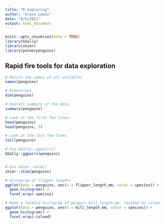 ```yaml
---
title: "R exploring"
author: "Grace Lewin"
date: "8/5/2021"
output: html_document
---
```


```r
knitr::opts_chunk$set(echo = TRUE)
library(GGally)
library(skimr)
library(palmerpenguins)
```

## Rapid fire tools for data exploration

```r
# Return the names of all variables
names(penguins)

# Dimensions
dim(penguins)

# Overall summary of the data
summary(penguins)

# Look at the first few lines
head(penguins)
head(penguins, 3)

# Look at the last few lines
tail(penguins)

# Use GGally::ggpairs()
GGally::ggpairs(penguins)


# Use skimr::skim()
skimr::skim(penguins)

# Histogram of flipper lengths
ggplot(data = penguins, aes(x = flipper_length_mm, color = species)) +
  geom_histogram() +
  facet_wrap(~species)

# Make a faceted histogram of penguin bill_length_mm, faceted by island
ggplot(data = penguins, aes(x = bill_length_mm, color = species)) +
  geom_histogram() +
  facet_wrap(~island)
```

